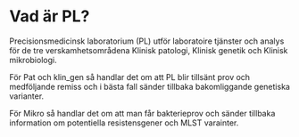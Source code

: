 # Vad är PL?

Precisionsmedicinsk laboratorium (PL) utför laboratoire tjänster och analys för de tre verskamhetsområdena Klinisk patologi, Klinisk genetik och Klinisk mikrobiologi.


För Pat och klin_gen så handlar det om att PL blir tillsänt prov och medföljande remiss och i bästa fall sänder tillbaka bakomliggande genetiska varianter.

För Mikro så handlar det om att man får bakterieprov och sänder tillbaka information om potentiella resistensgener och MLST varainter.


